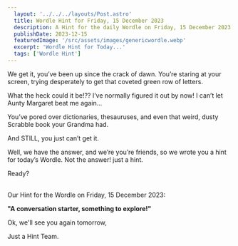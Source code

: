 ```yaml
---
  layout: '../../../layouts/Post.astro'
  title: Wordle Hint for Friday, 15 December 2023
  description: A Hint for the daily Wordle on Friday, 15 December 2023
  publishDate: 2023-12-15
  featuredImage: '/src/assets/images/genericwordle.webp'
  excerpt: 'Wordle Hint for Today...'
  tags: ['Wordle Hint']
---
```


  We get it, you’ve been up since the crack of dawn. You’re staring at your screen, trying desperately to get that coveted green row of letters. 

  What the heck could it be!??
  I’ve normally figured it out by now!
  I can’t let Aunty Margaret beat me again… 

  You’ve pored over dictionaries, thesauruses, and even that weird, dusty Scrabble book your Grandma had.

  And STILL, you just can’t get it. 

  Well, we have the answer, and we’re you’re friends, so we wrote you a hint for today’s Wordle.
  Not the answer! just a hint. 

  Ready?<br /><br />

  Our Hint for the Wordle on Friday, 15 December 2023:

  **"A conversation starter, something to explore!"**

  Ok, we'll see you again tomorrow, 

  Just a Hint Team.
  